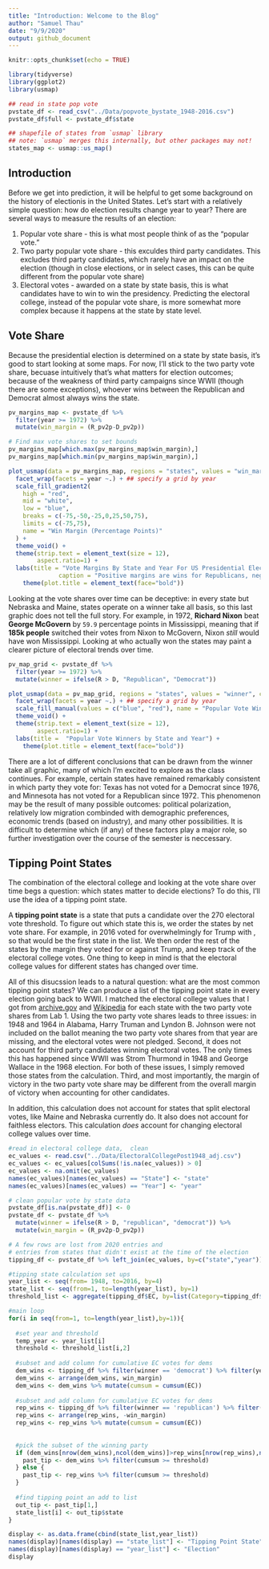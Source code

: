 ```yaml
---
title: "Introduction: Welcome to the Blog"
author: "Samuel Thau"
date: "9/9/2020"
output: github_document
---
```


```r
knitr::opts_chunk$set(echo = TRUE)

library(tidyverse)
library(ggplot2)
library(usmap)

## read in state pop vote
pvstate_df <- read_csv("../Data/popvote_bystate_1948-2016.csv")
pvstate_df$full <- pvstate_df$state

## shapefile of states from `usmap` library
## note: `usmap` merges this internally, but other packages may not!
states_map <- usmap::us_map()
```

## Introduction

Before we get into prediction, it will be helpful to get some background on the history of electionis in the United States. Let's start with a relatively simple question: how do election results change year to year? There are several ways to measure the results of an election:

1. Popular vote share - this is what most people think of as the "popular vote." 
2. Two party popular vote share - this exculdes third party candidates. This excludes third party candidates, which rarely have an impact on the election (though in close elections, or in select cases, this can be quite different from the popular vote share)
3. Electoral votes - awarded on a state by state basis, this is what candidates have to win to win the presidency. Predicting the electoral college, instead of the popular vote share, is more somewhat more complex because it happens at the state by state level. 

## Vote Share
Because the presidential election is determined on a state by state basis, it's good to start looking at some maps. For now, I'll stick to the two party vote share, becuase intuitively that's what matters for election outcomes; because of the weakness of third party campaigns since WWII (though there are some exceptions), whoever wins between the Republican and Democrat almost always wins the state. 

```r
pv_margins_map <- pvstate_df %>%
  filter(year >= 1972) %>%
  mutate(win_margin = (R_pv2p-D_pv2p))

# Find max vote shares to set bounds
pv_margins_map[which.max(pv_margins_map$win_margin),]
pv_margins_map[which.min(pv_margins_map$win_margin),]

plot_usmap(data = pv_margins_map, regions = "states", values = "win_margin") +
  facet_wrap(facets = year ~.) + ## specify a grid by year
  scale_fill_gradient2(
    high = "red", 
    mid = "white",
    low = "blue", 
    breaks = c(-75,-50,-25,0,25,50,75), 
    limits = c(-75,75),
    name = "Win Margin (Percentage Points)"
  ) +
  theme_void() +
  theme(strip.text = element_text(size = 12),
        aspect.ratio=1) + 
  labs(title = "Vote Margins By State and Year For US Presidential Elections",
              caption = "Positive margins are wins for Republicans, negative for Democrats.") +
    theme(plot.title = element_text(face="bold"))

```

Looking at the vote shares over time can be deceptive: in every state but Nebraska and Maine, states operate on a winner take all basis, so this last graphic does not tell the full story. For example, in 1972, **Richard Nixon** beat **George McGovern** by `59.9` percentage points in Mississippi, meaning that if **185k people** switched their votes from Nixon to McGovern, Nixon *still* would have won Mississippi. Looking at who actually won the states may paint a clearer picture of electoral trends over time. 

```r
pv_map_grid <- pvstate_df %>%
  filter(year >= 1972) %>%
  mutate(winner = ifelse(R > D, "Republican", "Democrat"))

plot_usmap(data = pv_map_grid, regions = "states", values = "winner", color = "white") +
  facet_wrap(facets = year ~.) + ## specify a grid by year
  scale_fill_manual(values = c("blue", "red"), name = "Popular Vote Winner") +
  theme_void() +
  theme(strip.text = element_text(size = 12),
        aspect.ratio=1) +
  labs(title =  "Popular Vote Winners by State and Year") +
    theme(plot.title = element_text(face="bold"))
```

There are a lot of different conclusions that can be drawn from the winner take all graphic, many of which I'm excited to explore as the class continues. For example, certain states have remained remarkably consistent in which party they vote for: Texas has not voted for a Democrat since 1976, and Minnesota has not voted for a Republican since 1972. This phenomenon may be the result of many possible outcomes: political polarization, relatively low migration combinded with demographic preferences, economic trends (based on industry),  and many other possibilities. It is difficult to determine which (if any) of these factors play a major role, so further investigation over the course of the semester is neccessary. 


## Tipping Point States
The combination of the electoral college and looking at the vote share over time begs a question: which states matter to decide elections? To do this, I'll use the idea of a tipping point state. 

A **tipping point state** is a state that puts a candidate over the 270 electoral vote threshold. To figure out which state this is, we order the states by net vote share. For example, in 2016 <insert state here> voted for overwhelmingly for Trump with <percent of the vote>, so that would be the first state in the list. We then order the rest of the states by the margin they voted for or against Trump, and keep track of the electoral college votes. One thing to keep in mind is that the electoral college values for different states has changed over time. 

All of this disucssion leads to a natural question: what are the most common tipping point states? We can produce a list of the tipping point state in every election going back to WWII. I matched the electoral college values that I got from [archive.gov](https://www.archives.gov/electoral-college/results
) and [Wikipedia](https://en.wikipedia.org/wiki/United_States_Electoral_College) for each state with the two party vote shares from Lab 1. Using the two party vote shares leads to three issues: in 1948 and 1964 in Alabama, Harry Truman and Lyndon B. Johnson were not included on the ballot meaning the two party vote shares from that year are missing, and the electoral votes were not pledged. Second, it does not account for third party candidates winning electoral votes. The only times this has happened since WWII was Strom Thurmond in 1948 and George Wallace in the 1968 election. For both of these issues, I simply removed those states from the calculation. Third, and most importantly, the margin of victory in the two party vote share may be different from the overall margin of victory when accounting for other candidates. 

In addition, this calculation does not account for states that split electoral votes, like Maine and Nebraska currently do. It also does not account for faithless electors. This calculation *does* account for changing electoral college values over time.

```r
#read in electoral college data,  clean
ec_values <- read.csv("../Data/ElectoralCollegePost1948_adj.csv")
ec_values <- ec_values[colSums(!is.na(ec_values)) > 0]
ec_values <- na.omit(ec_values)
names(ec_values)[names(ec_values) == "State"] <- "state"
names(ec_values)[names(ec_values) == "Year"] <- "year"

# clean popular vote by state data
pvstate_df[is.na(pvstate_df)] <- 0
pvstate_df <- pvstate_df %>%
  mutate(winner = ifelse(R > D, "republican", "democrat")) %>%
  mutate(win_margin = (R_pv2p-D_pv2p))

# A few rows are lost from 2020 entries and 
# entries from states that didn't exist at the time of the election
tipping_df <- pvstate_df %>% left_join(ec_values, by=c("state","year"))

#tipping state calculation set ups
year_list <- seq(from= 1948, to=2016, by=4)
state_list <- seq(from=1, to=length(year_list), by=1)
threshold_list <- aggregate(tipping_df$EC, by=list(Category=tipping_df$year), FUN=sum) /2 +1

#main loop
for(i in seq(from=1, to=length(year_list),by=1)){
  
  #set year and threshold
  temp_year <- year_list[i]
  threshold <- threshold_list[i,2]
  
  #subset and add column for cumulative EC votes for dems
  dem_wins <- tipping_df %>% filter(winner == 'democrat') %>% filter(year == temp_year)
  dem_wins <- arrange(dem_wins, win_margin)
  dem_wins <- dem_wins %>% mutate(cumsum = cumsum(EC))
  
  #subset and add column for cumulative EC votes for dems
  rep_wins <- tipping_df %>% filter(winner == 'republican') %>% filter(year == temp_year)
  rep_wins <- arrange(rep_wins, -win_margin)
  rep_wins <- rep_wins %>% mutate(cumsum = cumsum(EC))
  
  
  #pick the subset of the winning party
  if (dem_wins[nrow(dem_wins),ncol(dem_wins)]>rep_wins[nrow(rep_wins),ncol(rep_wins)]){
    past_tip <- dem_wins %>% filter(cumsum >= threshold)
  } else {
    past_tip <- rep_wins %>% filter(cumsum >= threshold)
  }
  
  #find tipping point an add to list
  out_tip <- past_tip[1,]
  state_list[i] <- out_tip$state
}

display <- as.data.frame(cbind(state_list,year_list))
names(display)[names(display) == "state_list"] <- "Tipping Point State"
names(display)[names(display) == "year_list"] <- "Election"
display

```






